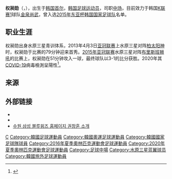 {{noteTA
|T=zh-hans:权昶勋;zh-hk:權昶勳;zh-tw:權昶勳;
|1=zh-hans:权昶勋;zh-hk:權昶勳;zh-tw:權昶勳;
}}
{{Infobox football biography
| name                = 权昶勋
| image               = 220528 FC 서울 vs 김천 상무 FC (권창훈).jpg
| fullname = Kwon Chang-Hoon
| birth_date          = {{Birth date and age|1994|6|30|df=y}}
| birth_place = [[南韓|南韓]][[首爾|首爾]]
| height              = {{height|m=1.74}}
| currentclub         = [[金泉尚武|金泉尚武]] ([[水原三星蓝翼|水原三星蓝翼]]外借)
| clubnumber          = 26
| position            = [[中场|中场]] 
| youthyears1    = 2010–2012
| youthclubs1    = 水原蓝翼U-18
| years1         = 2013–2016
| years2         = 2017
| years3         = 2017–2019
| years4         = 2019–2021 
| years5         = 2021
| years6         = 2021–
| years7         = 2022–
| clubs1 = [[水原三星蓝翼|水原三星蓝翼]] 	
| clubs2 =  Dijon II
| clubs3 = [[第戎足球俱乐部|迪安]]
| clubs4 = [[弗赖堡体育俱乐部|弗赖堡]]
| clubs5 = SC Freiburg II
| clubs6 = [[水原三星蓝翼|水原三星蓝翼]]
| clubs7 = → [[金泉尚武|金泉尚武]] (兵役)
| caps1 = 90
| caps2 = 3
| caps3 = 62
| caps4 = 35
| caps5 = 1
| caps6 = 11
| caps7 = 13
| goals1 = 18
| goals2 = 2
| goals3 = 14
| goals4 = 2
| goals5 = 0
| goals6 = 1
| goals7 = 0
| nationalyears1 = 2009–2010
| nationalyears2 = 2011–2013
| nationalyears3 = 2015–2021
| nationalyears4 = 2015–
| nationalteam1  = 韩国U-17
| nationalteam2  = 韩国U-20<ref>{{cite web|last1=KFA|title=선수별A매치기록|url=http://www.kfa.or.kr/record/playeramatch.asp?Page=1&Query=Gender%3DM%26Name%3D%EA%B6%8C%EC%B0%BD%ED%9B%88|website=http://www.kfa.or.kr/|publisher=KFA|accessdate=27 January 2015|archive-url=https://web.archive.org/web/20160305013920/http://www.kfa.or.kr/record/playeramatch.asp?Page=1&Query=Gender%3DM%26Name%3D%EA%B6%8C%EC%B0%BD%ED%9B%88|archive-date=2016-03-05|dead-url=yes}}</ref>
| nationalteam3  = [[韓國23歲以下國家足球隊|韩国U-23]]
| nationalteam4  = [[韩国国家足球队|韩国]]
| nationalcaps1  = 10
| nationalcaps2  = 18
| nationalcaps3  = 25
| nationalcaps4  = 35
| nationalgoals1 = 2
| nationalgoals2 = 6
| nationalgoals3 = 11
| nationalgoals4 = 10
| pcupdate       = 2022年5月28日
| ntupdate       = 2022年6月2日
}}

'''权昶勋'''（{{lang-ko|권창훈／權昶勳}}，{{Bd|1994年|6月30日||}}），出生于[[韩国|韩国]][[首尔|首尔]]，[[韩国|韩国]][[足球运动员|足球运动员]]，司职[[中场|中场]]，目前效力于韩国[[K联赛1|K联赛1]]球队[[金泉尚武|金泉尚武]]，曾入选[[2015年东亚杯|2015年东亚杯]][[韩国国家足球队|韩国国家足球队]]名单。

== 职业生涯 ==
权昶勋出身水原三星青训体系，2013年4月3日[[2013年亚足联冠军联赛|亚冠联赛]]上水原三星对阵[[柏太阳神|柏太阳神]]时，权昶勋于比赛的79分钟迎来首秀。[[2015年亚冠联赛|2015年亚冠联赛]]水原三星对阵[[布里斯班狮吼|布里斯班狮吼]]的比赛上，权昶勋在51分钟攻入一球，最终球队以3-1的比分获胜。2020年其[[COVID-19|COVID-19]]病毒檢測呈陽性<ref>{{cite news |title=情况不妙 韩国男足近一周已有7名队员感染新冠病毒 |url=https://xw.qq.com/cmsid/20201119A02VG500 |accessdate=2020-11-21 |archive-date=2020-11-28 |archive-url=https://web.archive.org/web/20201128160400/https://xw.qq.com/cmsid/20201119A02VG500 |dead-url=no }}</ref>。

== 来源 ==
{{reflist}}

== 外部链接 ==
* {{K_League_player|20130108|권창훈}}
* {{Soccerway|chang-hoon-kwon/286007}}
* [https://web.archive.org/web/20141105212838/http://www.bluewings.kr/index.php?mid=pro_player_mf&player_srl=63181 수원 삼성 블루윙즈 홈페이지 권창훈 소개]

{{2016年奧運會男子足球韓國參賽名單}}
{{2020年奧運會男子足球韓國參賽名單}}

{{DEFAULTSORT:Kwon Chang-hoon}}
[[Category:权姓|C]]
[[Category:韓國足球運動員|Category:韓國足球運動員]]
[[Category:韓國奧運足球運動員|Category:韓國奧運足球運動員]]
[[Category:韓國國家足球隊球員|Category:韓國國家足球隊球員]]
[[Category:2016年夏季奧林匹克運動會足球運動員|Category:2016年夏季奧林匹克運動會足球運動員]]
[[Category:2020年夏季奧林匹克運動會足球運動員|Category:2020年夏季奧林匹克運動會足球運動員]]
[[Category:足球中場|Category:足球中場]]
[[Category:水原三星蓝翼球员|Category:水原三星蓝翼球员]]
[[Category:韓國旅外足球運動員|Category:韓國旅外足球運動員]]